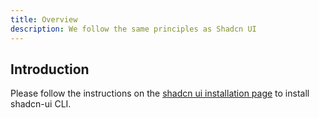 ```yaml
---
title: Overview
description: We follow the same principles as Shadcn UI
---
```


## Introduction

Please follow the instructions on the [shadcn ui installation page](https://ui.shadcn.com/docs/installation/next) to install shadcn-ui CLI.

